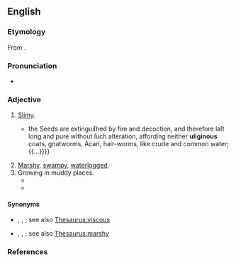==English==

===Etymology===
From {{der|en|la|ūlīginōsus|t=swampy}}.

===Pronunciation===
* {{IPA|en|/juːˈlɪd͡ʒɪnəs/}}

===Adjective===
{{en-adj}}

# [[slimy|Slimy]].
#* {{RQ:Browne Hydriotaphia|chapter=III|page=179|passage=[In] water ſtrongly boiled {{...}} the Seeds are extinguiſhed by fire and decoction, and therefore laſt long and pure without ſuch alteration, affording neither '''uliginous''' coats, gnatworms, Acari, hair-worms, like crude and common water; {{...}}}}
# [[marshy|Marshy]], [[swampy]], [[waterlogged]].
# Growing in muddy places.
#* {{RQ:Woodward Fossils|tome=I|chapter=Introduction to Class V. Of the Marine Corals.|page=118|passage=The '''uliginous''' lacteous Matter, taken notice of by that diligent and ingenious Botaniſt, [[w:Paolo Boccone|''P''[''aolo''] ''Boccone'']], in the Coral Fiſhings upon the Coaſt of ''Italy'', was only a Collection of the Corallin Particles thus ſuſtained in the Sea Water, hovering about and applying it ſelf to the Corallin Shrubs and Pori, for their Growth and Enlargement.}}
#* {{quote-book|en|year=1886|authorlink=Asa Gray|first=Asa|last=Gray|title=Contributions to American Botany.  A Revision of the North American Ranunculi|passage=''Ranunculus Lapponicus'', L. '''Uliginous''' or [[subaquatic]], [[fibrous]]-rooted, with entire or merely [[denticulate]] or [[crenulated]] and [[petiolate]] leaves. <ref name="AG1"> Proceedings of the American Academy of Arts and Sciences Communicated March 13, 1886.</ref>|url=http://www.jstor.org/stable/25129830}}

====Synonyms====
* {{sense|slimy}} {{l|en|lubricous}}, {{l|en|slimish}}, {{l|en|sludgy}}; see also [[Thesaurus:viscous]]
* {{sense|marshy|swampy}} {{l|en|boggy}}, {{l|en|quaggy}}, {{l|en|wiery}}; see also [[Thesaurus:marshy]]

===References===
<references />